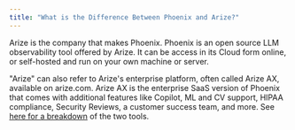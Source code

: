```yaml
---
title: "What is the Difference Between Phoenix and Arize?"
---
```


Arize is the company that makes Phoenix. Phoenix is an open source LLM observability tool offered by Arize. It can be access in its Cloud form online, or self-hosted and run on your own machine or server.

"Arize" can also refer to Arize's enterprise platform, often called Arize AX, available on arize.com. Arize AX is the enterprise SaaS version of Phoenix that comes with additional features like Copilot, ML and CV support, HIPAA compliance, Security Reviews, a customer success team, and more. See [here for a breakdown](https://phoenix.arize.com/pricing/) of the two tools.
